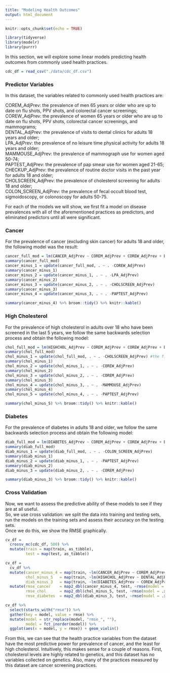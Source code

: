```yaml
---
title: "Modeling Health Outcomes"
output: html_document
---
```


```r
knitr::opts_chunk$set(echo = TRUE)

library(tidyverse)
library(modelr)
library(purrr)
```

In this section, we will explore some linear models predicting health outcomes from commonly used health practices.

```r
cdc_df = read_csv("./data/cdc_df.csv")
```

### Predictor Variables  

In this dataset, the variables related to commonly used health practices are:  
  
COREM_AdjPrev: the prevalence of men 65 years or older who are up to date on flu shots, PPV shots, and colorectal cancer screenings;  
COREW_AdjPrev: the prevalence of women 65 years or older who are up to date on flu shots, PPV shots, colorectal cancer screenings, and mammograms;  
DENTAL_AdjPrev: the prevalence of visits to dental clinics for adults 18 years and older;  
LPA_AdjPrev: the prevalence of no leisure time physical activity for adults 18 years and older;  
MAMMOUSE_AdjPrev: the prevalence of mammograph use for women aged 50-74;  
PAPTEST_AdjPrev: the prevalence of pap smear use for women aged 21-65;  
CHECKUP_AdjPrev: the prevalence of routine doctor visits in the past year for adults 18 and older;  
CHOLSCREEN_AdjPrev: the prevalence of cholesterol screening for adults 18 and older;  
COLON_SCREEN_AdjPrev: the prevalence of fecal occult blood test, sigmoidoscopy, or colonoscopy for adults 50-75.  
  
  
For each of the models we will show, we first fit a model on disease prevalences with all of the aforementioned practices as predictors, and eliminated predictors until all were significant.  

### Cancer   
  
For the prevalence of cancer (excluding skin cancer) for adults 18 and older, the following model was the result:  

```r
cancer_full_mod = lm(CANCER_AdjPrev ~ COREM_AdjPrev + COREW_AdjPrev + DENTAL_AdjPrev + LPA_AdjPrev + MAMMOUSE_AdjPrev + PAPTEST_AdjPrev + CHECKUP_AdjPrev + CHOLSCREEN_AdjPrev + COLON_SCREEN_AdjPrev, data = cdc_df)
summary(cancer_full_mod)
cancer_minus_1 = update(cancer_full_mod, . ~ . -COREW_AdjPrev)
summary(cancer_minus_1)
cancer_minus_2 = update(cancer_minus_1, . ~ . -LPA_AdjPrev)
summary(cancer_minus_2)
cancer_minus_3 = update(cancer_minus_2, . ~ . -CHOLSCREEN_AdjPrev)
summary(cancer_minus_3)
cancer_minus_4 = update(cancer_minus_3, . ~ . -PAPTEST_AdjPrev)
```

```r
summary(cancer_minus_4) %>% broom::tidy() %>% knitr::kable()
```

### High Cholesterol   

For the prevalence of high cholesterol in adults over 18 who have been screened in the last 5 years, we follow the same backwards selection process and obtain the following model:  

```r
chol_full_mod = lm(HIGHCHOL_AdjPrev ~ COREM_AdjPrev + COREW_AdjPrev + DENTAL_AdjPrev + LPA_AdjPrev + MAMMOUSE_AdjPrev + PAPTEST_AdjPrev + CHECKUP_AdjPrev + CHOLSCREEN_AdjPrev + COLON_SCREEN_AdjPrev, data = cdc_df)
summary(chol_full_mod)
chol_minus_1 = update(chol_full_mod, . ~ . -CHOLSCREEN_AdjPrev) #the first thing I took out!
summary(chol_minus_1)
chol_minus_2 = update(chol_minus_1, . ~ . -COREW_AdjPrev)
summary(chol_minus_2)
chol_minus_3 = update(chol_minus_2, . ~ . -COREM_AdjPrev)
summary(chol_minus_3)
chol_minus_4 = update(chol_minus_3, . ~ . -MAMMOUSE_AdjPrev)
summary(chol_minus_4)
chol_minus_5 = update(chol_minus_4, . ~ . -PAPTEST_AdjPrev)
```

```r
summary(chol_minus_5) %>% broom::tidy() %>% knitr::kable()
```


### Diabetes    

For the prevalence of diabetes in adults 18 and older, we follow the same backwards selection process and obtain the following model:  

```r
diab_full_mod = lm(DIABETES_AdjPrev ~ COREM_AdjPrev + COREW_AdjPrev + DENTAL_AdjPrev + LPA_AdjPrev + MAMMOUSE_AdjPrev + PAPTEST_AdjPrev + CHECKUP_AdjPrev + CHOLSCREEN_AdjPrev + COLON_SCREEN_AdjPrev, data = cdc_df)
summary(diab_full_mod)
diab_minus_1 = update(diab_full_mod, . ~ . -COLON_SCREEN_AdjPrev)
summary(diab_minus_1)
diab_minus_2 = update(diab_minus_1, . ~ . -PAPTEST_AdjPrev)
summary(diab_minus_2)
diab_minus_3 = update(diab_minus_2, . ~ . -COREM_AdjPrev)
```

```r
summary(diab_minus_3) %>% broom::tidy() %>% knitr::kable()
```

### Cross Validation  
  
Now, we want to assess the predictive ability of these models to see if they are at all useful.  
So, we use cross validation: we split the data into training and testing sets, run the models on the training sets and assess their accuracy on the testing sets.  
Once we do this, we show the RMSE graphically.  


```r
cv_df =
  crossv_mc(cdc_df, 500) %>% 
  mutate(train = map(train, as_tibble),
         test = map(test, as_tibble))

cv_df = 
  cv_df %>% 
  mutate(cancer_minus_4 = map(train, ~lm(CANCER_AdjPrev ~ COREM_AdjPrev + DENTAL_AdjPrev + MAMMOUSE_AdjPrev + CHECKUP_AdjPrev + COLON_SCREEN_AdjPrev, data = .x)),
         chol_minus_5   = map(train, ~lm(HIGHCHOL_AdjPrev ~ DENTAL_AdjPrev + LPA_AdjPrev + CHECKUP_AdjPrev + COLON_SCREEN_AdjPrev, data = .x)),
         diab_minus_3   = map(train, ~lm(DIABETES_AdjPrev ~ COREW_AdjPrev + DENTAL_AdjPrev + LPA_AdjPrev + MAMMOUSE_AdjPrev + CHECKUP_AdjPrev + CHOLSCREEN_AdjPrev, data = .x))) %>% 
  mutate(rmse_cancer    = map2_dbl(cancer_minus_4, test, ~rmse(model = .x, data = .y)),
         rmse_chol      = map2_dbl(chol_minus_5, test, ~rmse(model = .x, data = .y)),
         rmse_diabetes  = map2_dbl(diab_minus_3, test, ~rmse(model = .x, data = .y)))

cv_df %>% 
  select(starts_with("rmse")) %>% 
  gather(key = model, value = rmse) %>% 
  mutate(model = str_replace(model, "rmse_", ""), 
         model = fct_inorder(model)) %>% 
  ggplot(aes(x = model, y = rmse)) + geom_violin()
```

From this, we can see that the health practice variables from the dataset have the most predictive power for prevalence of cancer, and the least for high cholesterol. Intuitively, this makes sense for a couple of reasons. First, cholesterol levels are highly related to genetics, and this dataset has no variables collected on genetics. Also, many of the practices measured by this dataset are cancer screening practices.  
